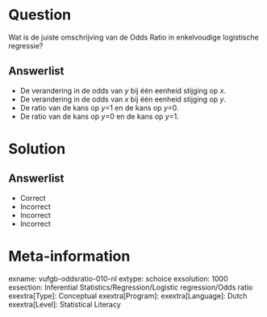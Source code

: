 Question
========

Wat is de juiste omschrijving van de Odds Ratio in enkelvoudige logistische regressie?
  
Answerlist
----------
* De verandering in de odds van *y* bij één eenheid stijging op *x*.
* De verandering in de odds van *x* bij één eenheid stijging op *y*.
* De ratio van de kans op *y*=1 en de kans op *y*=0.
* De ratio van de kans op *y*=0 en de kans op *y*=1.

Solution
========

Answerlist
----------
* Correct
* Incorrect
* Incorrect
* Incorrect

Meta-information
================
exname: vufgb-oddsratio-010-nl
extype: schoice
exsolution: 1000
exsection: Inferential Statistics/Regression/Logistic regression/Odds ratio
exextra[Type]: Conceptual
exextra[Program]: 
exextra[Language]: Dutch
exextra[Level]: Statistical Literacy